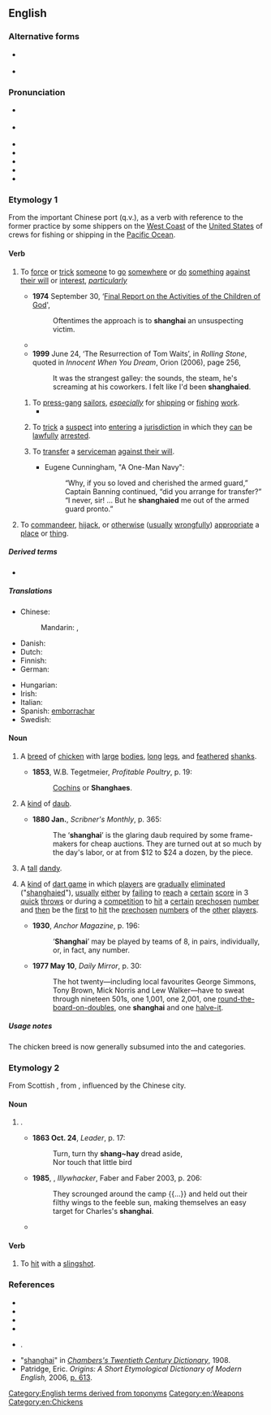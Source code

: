 {{also|Shanghai|Shanghái|shānghài|Shanghaï|Shànghǎi|Shang-hai}}
==English==
{{was wotd|2008|April|23}}

===Alternative forms===
* {{sense|verb}} {{l|en|shanghae}}
* {{sense|slingshot}} {{l|en|shangeye}}

===Pronunciation===
* {{a|GA}} {{IPA|en|/ˈʃæŋ.haɪ/|/ʃæŋˈhaɪ/|/ʃɑŋˈhaɪ/}}
* {{a|RP}} {{IPA|en|/ʃæŋˈhaɪ/|/ˈʃæŋ.haɪ/}}
* {{audio|en|LL-Q1860 (eng)-Vealhurl-Shanghai.wav|Audio (Southern England)}}
* {{audio|en|LL-Q1860 (eng)-Vealhurl-Shanghai2.wav|Audio (Southern England)}}
* {{audio|en|en-us-shanghai.ogg|Audio (US)}}
* {{audio|en|en-au-shanghai.ogg|Audio (AU)}}
* {{rhymes|en|aɪ|s=2}}

===Etymology 1===
From the important Chinese port {{m|en|Shanghai}} (q.v.), as a verb with reference to the former practice by some shippers on the [[West Coast]] of the [[United States]] of {{l|en|press-ganging}} crews for fishing or shipping in the [[Pacific Ocean]].

====Verb====
{{en-verb}}

# {{lb|en|transitive}} To [[force]] or [[trick]] [[someone]] to [[go]] [[somewhere]] or [[do]] [[something]] [[against one's will|against their will]] or [[interest]], ''[[particularly]]''
#* '''1974''' September 30, ‘[http://www.xfamily.org/index.php/Final_Report_on_the_Activities_of_the_Children_of_God#4._Attitude_Toward_Education Final Report on the Activities of the Children of God]',
#*: Oftentimes the approach is to '''shanghai''' an unsuspecting victim.
#* {{RQ:Atwood Handmaid|page=143|passage=Their power had a flaw to it. They could be '''shanghaied''' in toilets.}}
#* '''1999''' June 24, ‘The Resurrection of Tom Waits’, in ''Rolling Stone'', quoted in ''Innocent When You Dream'', Orion (2006), page 256,
#*: It was the strangest galley: the sounds, the steam, he's screaming at his coworkers. I felt like I'd been '''shanghaied'''.
## To [[press-gang]] [[sailor]]s, ''[[especially]]'' {{lb|en|historical}} for [[shipping]] or [[fishing]] [[work]].
##* {{quote-book|en|year=1923|chapter=2|chapterurl={{fullurl:s:en:Somewhere in the Caribbean/Chapter 2}}|title=Somewhere in the Caribbean|author=Francis Lynde|authorlink=Francis Lynde|passage=By this time I hadn't much doubt of the nature of the trap and the identity of the trapping vessel. The faint smell of alcohol in the forehold told the story. I had been sandbagged and taken aboard a bootlegging craft, '''shanghaied''' in good old-fashioned style; and the vessel was probably now on its way to the Bahamas for a cargo of spirits.}}
## {{lb|en|US|_|police|_|slang}} To [[trick]] a [[suspect]] into [[enter]]ing a [[jurisdiction]] in which they [[can]] be [[lawfully]] [[arrest]]ed.
## {{lb|en|US|_|military|_|slang}} To [[transfer]] a [[serviceman]] [[against one's will|against their will]].
##* Eugene Cunningham, "A One-Man Navy":
##*: “Why, if you so loved and cherished the armed guard,” Captain Banning continued, “did you arrange for transfer?”<br>“I never, sir! ... But he '''shanghaied''' me out of the armed guard pronto.”
# {{lb|en|transitive}} To [[commandeer]], [[hijack]], or [[otherwise]] ([[usually]] [[wrongfully]]) [[appropriate]] a [[place]] or [[thing]].
#: {{ux|en|Let's see if we can '''shanghai''' a room for a couple of hours.}}

=====Derived terms=====
* {{l|en|shanghaier}}

=====Translations=====
{{trans-top|to force or trick into work, especially joining a ship}}
* Chinese:
*: Mandarin: {{t+|cmn|強迫}}, {{t+|cmn|誘騙}}
* Danish: {{t|da|shanghaje}}
* Dutch: {{t|nl|sjanghaaien}}
* Finnish: {{t+|fi|shanghaijata}}
* German: {{t+|de|schanghaien}}
{{trans-mid}}
* Hungarian: {{t+|hu|elrabol}}
* Irish: {{t|ga|shanghai-áil}}
* Italian: {{t|it|arruolare a forza}}
* Spanish: [[emborrachar]]
* Swedish: {{t+|sv|sjanghaja}}
{{trans-bottom}}

====Noun====
{{en-noun}}

# {{lb|en|often|_|capitalized|dated}} A [[breed]] of [[chicken]] with [[large]] [[bodies]], [[long]] [[leg]]s, and [[feather]]ed [[shank]]s.
#* '''1853''',  W.B. Tegetmeier, ''Profitable Poultry'', p. 19:
#*: [[Cochin]]s or '''Shanghaes'''.
# {{lb|en|US|obsolete}} A [[kind]] of [[daub]].
#* '''1880 Jan.''', ''Scribner's Monthly'', p. 365:
#*: The ‘'''shanghai'''’ is the glaring daub required by some frame-makers for cheap auctions. They are turned out at so much by the day's labor, or at from $12 to $24 a dozen, by the piece.
# {{lb|en|US|obsolete}} A [[tall]] [[dandy]].
# {{lb|en|darts|often|_|capitalized}} A [[kind]] of [[darts|dart game]] in which [[player]]s are [[gradually]] [[eliminate]]d ("[[shanghaied]]"), [[usually]] [[either]] by [[fail]]ing to [[reach]] a [[certain]] [[score]] in 3 [[quick]] [[throw]]s or during a [[competition]] to [[hit]] a [[certain]] [[prechosen]] [[number]] and [[then]] be the [[first]] to [[hit]] the [[prechosen]] [[number]]s of the [[other]] [[player]]s.
#* '''1930''', ''Anchor Magazine'', p. 196:
#*: ‘'''Shanghai'''’ may be played by teams of 8, in pairs, individually, or, in fact, any number.
#* '''1977 May 10''', ''Daily Mirror'', p. 30:
#*: The hot twenty—including local favourites George Simmons, Tony Brown, Mick Norris and Lew Walker—have to sweat through nineteen 501s, one 1,001, one 2,001, one [[round-the-board-on-doubles]], one '''shanghai''' and one [[halve-it]].

=====Usage notes=====
The chicken breed is now generally subsumed into the {{l|en|brahma}} and {{l|en|cochin}} categories.

===Etymology 2===
From Scottish {{m|en|shangan}}, from {{etyl|gd|en}} {{m|gd|seangan}}, influenced by the Chinese city.

====Noun====
{{en-noun}}

# {{lb|en|AU|NZ}} {{synonym of|en|slingshot}}.
#* '''1863 Oct. 24''', ''Leader'', p. 17:
#*: Turn, turn thy '''shang~hay''' dread aside,<br>Nor touch that little bird
#* '''1985''', {{w|Peter Carey}}, ''Illywhacker'', Faber and Faber 2003, p. 206:
#*: They scrounged around the camp {{...}} and held out their filthy wings to the feeble sun, making themselves an easy target for Charles's '''shanghai'''.
#* {{quote-journal|1=en|year=2020|author=Parliament of Singapore|title=Guns, Explosives and Weapons Control Bill|journal=Republic of Singapore Government Gazette|url=https://www.parliament.gov.sg/docs/default-source/default-document-library/guns-explosives-and-weapons-control-bill-44-2020.pdf|page=161|text=However, certain objects are excluded from being treated as a gun. These include a longbow, crossbow, slingshot or '''shanghai''' even though it is capable of propelling a projectile by means of an explosive force.}}

====Verb====
{{en-verb}}

# {{lb|en|AU|NZ}} To [[hit]] with a [[slingshot]].

===References===
* {{R:OED Online|shanghai|n|177470|2020}}
* {{R:OED Online|shanghai|v|177471|2019}}
* {{R:Merriam-Webster|shanghai}}
* {{R:Cambridge|shanghai}}
* {{R:Collins English Dictionary|shanghai}}.
* "[https://en.wikisource.org/wiki/Chambers%27s_Twentieth_Century_Dictionary_1908/Serpet_Shilly-shally#Shanghai shanghai]" in [https://en.wikisource.org/wiki/Chambers%27s_Twentieth_Century_Dictionary_1908 ''Chambers's Twentieth Century Dictionary''], 1908.
* Patridge, Eric. ''Origins: A Short Etymological Dictionary of Modern English,'' 2006, [https://books.google.com/books?id=9fbpc7iyL2UC&pg=PA613 p. 613].

[[Category:English terms derived from toponyms]]
[[Category:en:Weapons]][[Category:en:Chickens]]